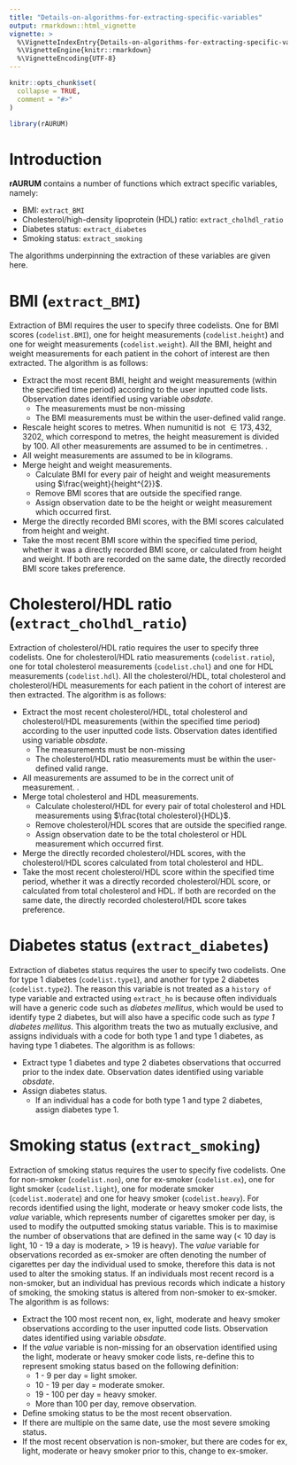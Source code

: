 ```yaml
---
title: "Details-on-algorithms-for-extracting-specific-variables"
output: rmarkdown::html_vignette
vignette: >
  %\VignetteIndexEntry{Details-on-algorithms-for-extracting-specific-variables}
  %\VignetteEngine{knitr::rmarkdown}
  %\VignetteEncoding{UTF-8}
---
```


```r
knitr::opts_chunk$set(
  collapse = TRUE,
  comment = "#>"
)
```

```r
library(rAURUM)
```

# Introduction

**rAURUM** contains a number of functions which extract specific variables, namely:

* BMI: `extract_BMI`
* Cholesterol/high-density lipoprotein (HDL) ratio: `extract_cholhdl_ratio`
* Diabetes status: `extract_diabetes`
* Smoking status: `extract_smoking`

The algorithms underpinning the extraction of these variables are given here.

# BMI (`extract_BMI`)

Extraction of BMI requires the user to specify three codelists. One for BMI scores (`codelist.BMI`), one for height measurements (`codelist.height`) and one for weight measurements (`codelist.weight`). All the BMI, height and weight measurements for each patient in the cohort of interest are then extracted. The algorithm is as follows:

* Extract the most recent BMI, height and weight measurements (within the specified time period) according to the user inputted code lists. Observation dates identified using variable *obsdate*.
  + The measurements must be non-missing
  + The BMI measurements must be within the user-defined valid range.
* Rescale height scores to metres. When numunitid is not $\in{173, 432, 3202}$, which correspond to metres, the height measurement is divided by 100. All other measurements are assumed to be in centimetres. \textbf{LOOK AT THIS}.
* All weight measurements are assumed to be in kilograms.
* Merge height and weight measurements.
  + Calculate BMI for every pair of height and weight measurements using $\frac{weight}{height^{2}}$.
  + Remove BMI scores that are outside the specified range.
  + Assign observation date to be the height or weight measurement which occurred first.
* Merge the directly recorded BMI scores, with the BMI scores calculated from height and weight.
* Take the most recent BMI score within the specified time period, whether it was a directly recorded BMI score, or calculated from height and weight. If both are recorded on the same date, the directly recorded BMI score takes preference. 

# Cholesterol/HDL ratio (`extract_cholhdl_ratio`)

Extraction of cholesterol/HDL ratio requires the user to specify three codelists. One for cholesterol/HDL ratio measurements (`codelist.ratio`), one for total cholesterol measurements (`codelist.chol`) and one for HDL measurements (`codelist.hdl`). All the cholesterol/HDL, total cholesterol and cholesterol/HDL measurements for each patient in the cohort of interest are then extracted. The algorithm is as follows:

* Extract the most recent cholesterol/HDL, total cholesterol and cholesterol/HDL measurements (within the specified time period) according to the user inputted code lists. Observation dates identified using variable *obsdate*.
  + The measurements must be non-missing
  + The cholesterol/HDL ratio measurements must be within the user-defined valid range.
* All measurements are assumed to be in the correct unit of measurement. \textbf{LOOK AT THIS}.
* Merge total cholesterol and HDL measurements.
  + Calculate cholesterol/HDL for every pair of total cholesterol and HDL measurements using $\frac{total cholesterol}{HDL}$.
  + Remove cholesterol/HDL scores that are outside the specified range.
  + Assign observation date to be the total cholesterol or HDL measurement which occurred first.
* Merge the directly recorded cholesterol/HDL scores, with the cholesterol/HDL scores calculated from total cholesterol and HDL.
* Take the most recent cholesterol/HDL score within the specified time period, whether it was a directly recorded cholesterol/HDL score, or calculated from total cholesterol and HDL. If both are recorded on the same date, the directly recorded cholesterol/HDL score takes preference.

# Diabetes status (`extract_diabetes`)

Extraction of diabetes status requires the user to specify two codelists. One for type 1 diabetes (`codelist.type1`), and another for type 2 diabetes (`codelist.type2`). The reason this variable is not treated as a `history of` type variable and extracted using `extract_ho` is because often individuals will have a generic code such as *diabetes mellitus*, which would be used to identify type 2 diabetes, but will also have a specific code such as *type 1 diabetes mellitus*. This algorithm treats the two as mutually exclusive, and assigns individuals with a code for both type 1 and type 1 diabetes, as having type 1 diabetes. The algorithm is as follows:

* Extract type 1 diabetes and type 2 diabetes observations that occurred prior to the index date. Observation dates identified using variable *obsdate*.
* Assign diabetes status.
  + If an individual has a code for both type 1 and type 2 diabetes, assign diabetes type 1.

# Smoking status (`extract_smoking`)

Extraction of smoking status requires the user to specify five codelists. One for non-smoker (`codelist.non`), one for ex-smoker (`codelist.ex`), one for light smoker (`codelist.light`), one for moderate smoker (`codelist.moderate`) and one for heavy smoker (`codelist.heavy`). For records identified using the light, moderate or heavy smoker code lists, the *value* variable, which represents number of cigarettes smoker per day, is used to modify the outputted smoking status variable. This is to maximise the number of observations that are defined in the same way (< 10 day is light, 10 - 19 a day is moderate, > 19 is heavy). The *value* variable for observations recorded as ex-smoker are often denoting the number of cigarettes per day the individual used to smoke, therefore this data is not used to alter the smoking status. If an individuals most recent record is a non-smoker, but an individual has previous records which indicate a history of smoking, the smoking status is altered from non-smoker to ex-smoker. The algorithm is as follows:

* Extract the 100 most recent non, ex, light, moderate and heavy smoker observations according to the user inputted code lists. Observation dates identified using variable *obsdate*.
* If the *value* variable is non-missing for an observation identified using the light, moderate or heavy smoker code lists, re-define this to represent smoking status based on the following definition:
  + 1 - 9 per day = light smoker.
  + 10 - 19 per day = moderate smoker.
  + 19 - 100 per day = heavy smoker.
  + More than 100 per day, remove observation.
* Define smoking status to be the most recent observation.
* If there are multiple on the same date, use the most severe smoking status.
* If the most recent observation is non-smoker, but there are codes for ex, light, moderate or heavy smoker prior to this, change to ex-smoker.






